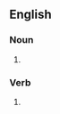 ==English==

===Noun===
{{head|en|noun form}}

# {{plural of|en|shank}}

===Verb===
{{head|en|verb form}}

# {{en-third-person singular of|shank}}